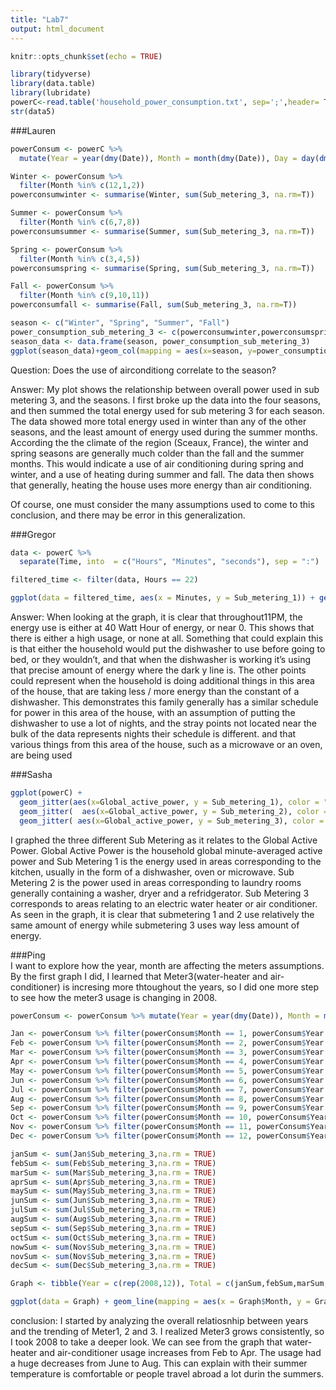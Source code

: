```yaml
---
title: "Lab7"
output: html_document
---
```


```r
knitr::opts_chunk$set(echo = TRUE)
```

```r
library(tidyverse)
library(data.table)
library(lubridate)
powerC<-read.table('household_power_consumption.txt', sep=';',header= T, na.strings = c("NA","","?"), stringsAsFactors=FALSE)
str(data5)
```


###Lauren

```r
powerConsum <- powerC %>% 
  mutate(Year = year(dmy(Date)), Month = month(dmy(Date)), Day = day(dmy(Date)))

Winter <- powerConsum %>% 
  filter(Month %in% c(12,1,2))
powerconsumwinter <- summarise(Winter, sum(Sub_metering_3, na.rm=T))

Summer <- powerConsum %>% 
  filter(Month %in% c(6,7,8))
powerconsumsummer <- summarise(Summer, sum(Sub_metering_3, na.rm=T))

Spring <- powerConsum %>% 
  filter(Month %in% c(3,4,5))
powerconsumspring <- summarise(Spring, sum(Sub_metering_3, na.rm=T))

Fall <- powerConsum %>% 
  filter(Month %in% c(9,10,11))
powerconsumfall <- summarise(Fall, sum(Sub_metering_3, na.rm=T))

season <- c("Winter", "Spring", "Summer", "Fall")
power_consumption_sub_metering_3 <- c(powerconsumwinter,powerconsumspring,powerconsumsummer,powerconsumfall)
season_data <- data.frame(season, power_consumption_sub_metering_3)
ggplot(season_data)+geom_col(mapping = aes(x=season, y=power_consumption_sub_metering_3), fill = 'hot pink') + theme_classic()

```

Question: Does the use of airconditiong correlate to the season?

Answer: My plot shows the relationship between overall power used in sub metering 3, and the seasons. I first broke up the data into the four seasons, and then summed the total energy used for sub metering 3 for each season. The data showed more total energy used in winter than any of the other seasons, and the least amount of energy used during the summer months. According the the climate of the region (Sceaux, France), the winter and spring seasons are generally much colder than the fall and the summer months. This would indicate a use of air conditioning during spring and winter, and a use of heating during summer and fall. The data then shows that generally, heating the house uses more energy than air conditioning. 

Of course, one must consider the many assumptions used to come to this conclusion, and there may be error in this generalization. 

###Gregor

```r
data <- powerC %>%
  separate(Time, into  = c("Hours", "Minutes", "seconds"), sep = ":")

filtered_time <- filter(data, Hours == 22)

ggplot(data = filtered_time, aes(x = Minutes, y = Sub_metering_1)) + geom_jitter() + ylab("Energy use in kitchen") + xlab("Minutes past 11PM")

```

Answer: When looking at the graph, it is clear that throughout11PM, the energy use is either at 40 Watt Hour of energy, or near 0. This shows that there is either a high usage, or none at all. Something that could explain this is that either the household would put the dishwasher to use before going to bed, or they wouldn't, and that when the dishwasher is working it's using that precise amount of energy where the dark y line is. The other points could represent when the household is doing additional things in this area of the house, that are taking less / more energy than the constant of a dishwasher. This demonstrates this family generally has a similar schedule for power in this area of the house, with an assumption of putting the dishwasher to use a lot of nights, and the stray points not located near the bulk of the data represents nights their schedule is different. and that various things from this area of the house, such as a microwave or an oven, are being used


###Sasha

```r
ggplot(powerC) + 
  geom_jitter(aes(x=Global_active_power, y = Sub_metering_1), color = "royalblue1")+
  geom_jitter(  aes(x=Global_active_power, y = Sub_metering_2), color = "lightpink")+
  geom_jitter( aes(x=Global_active_power, y = Sub_metering_3), color = "slateblue1")+ ylab("Sub Metering") + xlab("Global Active Power")
```


  I graphed the three different Sub Metering as it relates to the Global Active Power. Global Active Power is the household global minute-averaged active power and Sub Metering 1 is the energy used in areas corresponding to the kitchen, usually in the form of a dishwasher, oven or microwave. Sub Metering 2 is the power used in areas corresponding to laundry rooms generally containing a washer, dryer and a refridgerator. Sub Metering 3 corresponds to areas relating to an electric water heater or air conditioner. As seen in the graph, it is clear that submetering 1 and 2 use relatively the same amount of energy while submetering 3 uses way less amount of energy.


###Ping   
I want to explore how the year, month are affecting the meters assumptions. By the first graph I did, I learned that Meter3(water-heater and air-conditioner) is incresing more thtoughout the years, so I did one more step to see how the meter3 usage is changing in 2008.
```r
powerConsum <- powerConsum %>% mutate(Year = year(dmy(Date)), Month = month(dmy(Date)), Day = day(dmy(Date)))

Jan <- powerConsum %>% filter(powerConsum$Month == 1, powerConsum$Year == 2008) + select(powerConsum$Sub_metering_3, powerConsum$Year, powerConsum$Month)
Feb <- powerConsum %>% filter(powerConsum$Month == 2, powerConsum$Year == 2008) + select(powerConsum$Sub_metering_3, powerConsum$Year, powerConsum$Month)
Mar <- powerConsum %>% filter(powerConsum$Month == 3, powerConsum$Year == 2008) + select(powerConsum$Sub_metering_3, powerConsum$Year, powerConsum$Month)
Apr <- powerConsum %>% filter(powerConsum$Month == 4, powerConsum$Year == 2008) + select(powerConsum$Sub_metering_3, powerConsum$Year, powerConsum$Month)
May <- powerConsum %>% filter(powerConsum$Month == 5, powerConsum$Year == 2008) + select(powerConsum$Sub_metering_3, powerConsum$Year, powerConsum$Month)
Jun <- powerConsum %>% filter(powerConsum$Month == 6, powerConsum$Year == 2008) + select(powerConsum$Sub_metering_3, powerConsum$Year, powerConsum$Month)
Jul <- powerConsum %>% filter(powerConsum$Month == 7, powerConsum$Year == 2008)+ select(powerConsum$Sub_metering_3, powerConsum$Year, powerConsum$Month)
Aug <- powerConsum %>% filter(powerConsum$Month == 8, powerConsum$Year == 2008) + select(powerConsum$Sub_metering_3, powerConsum$Year, powerConsum$Month)
Sep <- powerConsum %>% filter(powerConsum$Month == 9, powerConsum$Year == 2008) + select(powerConsum$Sub_metering_3, powerConsum$Year, powerConsum$Month)
Oct <- powerConsum %>% filter(powerConsum$Month == 10, powerConsum$Year == 2008)+ select(powerConsum$Sub_metering_3, powerConsum$Year, powerConsum$Month)
Nov <- powerConsum %>% filter(powerConsum$Month == 11, powerConsum$Year == 2008)+ select(powerConsum$Sub_metering_3, powerConsum$Year, powerConsum$Month)
Dec <- powerConsum %>% filter(powerConsum$Month == 12, powerConsum$Year == 2008)+ select(powerConsum$Sub_metering_3, powerConsum$Year, powerConsum$Month)

janSum <- sum(Jan$Sub_metering_3,na.rm = TRUE)
febSum <- sum(Feb$Sub_metering_3,na.rm = TRUE)
marSum <- sum(Mar$Sub_metering_3,na.rm = TRUE)
aprSum <- sum(Apr$Sub_metering_3,na.rm = TRUE)
maySum <- sum(May$Sub_metering_3,na.rm = TRUE)
junSum <- sum(Jun$Sub_metering_3,na.rm = TRUE)
julSum <- sum(Jul$Sub_metering_3,na.rm = TRUE)
augSum <- sum(Aug$Sub_metering_3,na.rm = TRUE)
sepSum <- sum(Sep$Sub_metering_3,na.rm = TRUE)
octSum <- sum(Oct$Sub_metering_3,na.rm = TRUE)
nowSum <- sum(Nov$Sub_metering_3,na.rm = TRUE)
novSum <- sum(Nov$Sub_metering_3,na.rm = TRUE)
decSum <- sum(Dec$Sub_metering_3,na.rm = TRUE)

Graph <- tibble(Year = c(rep(2008,12)), Total = c(janSum,febSum,marSum,aprSum,maySum,junSum,julSum,augSum,sepSum,octSum,novSum,decSum), Month = c(1:12), Type = rep(3,12))

ggplot(data = Graph) + geom_line(mapping = aes(x = Graph$Month, y = Graph$Total)) + labs(x = "Month", y = "Meter3 total", title = "Water-heater & Air-conditioner usage in 2008") + scale_x_continuous(breaks=c(1,3,5,7,9,11))
```

conclusion: I started by analyzing the overall relatiosnhip between years and the trending of Meter1, 2 and 3. I realized Meter3 grows consistently, so I took 2008 to take a deeper look. We can see from the graph that water-heater and air-conditioner usage increases from Feb to Apr. The usage had a huge decreases from June to Aug. This can explain with their summer temperature is comfortable or people travel abroad a lot durin the summers.  